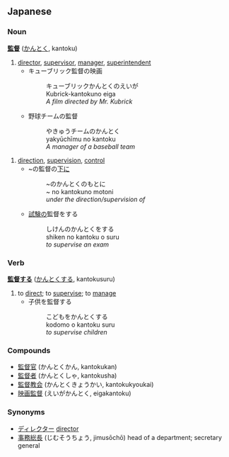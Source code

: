 ==Japanese==
===Noun===
'''[[監]][[督]]''' ([[かんとく]], kantoku)

# [[director]], [[supervisor]], [[manager]], [[superintendent]]
#* キューブリック監督の映画 
#*: キューブリックかんとくのえいが
#*: Kubrick-kantokuno eiga
#*: ''A film directed by Mr. Kubrick''
#* 野球チームの監督
#*: やきゅうチームのかんとく
#*: yakyūchīmu no kantoku
#*:  ''A manager of a baseball team''

# [[direction]], [[supervision]], [[control]]
#* ~の監督の[[下]]に
#*: ~のかんとくのもとに
#*: ~ no kantokuno motoni
#*: ''under the direction/supervision of''
#* [[試験]]の監督をする
#*: しけんのかんとくをする
#*: shiken no kantoku o suru
#*: ''to supervise an exam''

===Verb===
'''[[監督する]]''' ([[かんとくする]], kantokusuru)

# to [[direct]]; to [[supervise]]; to [[manage]]
#* 子供を監督する 
#*: こどもをかんとくする
#*: kodomo o kantoku suru
#*: ''to supervise children''

===Compounds===
* [[監督官]] (かんとくかん, kantokukan)
* [[監督者]] (かんとくしゃ, kantokusha)
* [[監督教会]] (かんとくきょうかい, kantokukyoukai)
* [[映画監督]] (えいがかんとく, eigakantoku)

===Synonyms===
*[[ディレクター]] [[director]]
*[[事務総長]] (じむそうちょう, jimusōchō) head of a department; secretary general